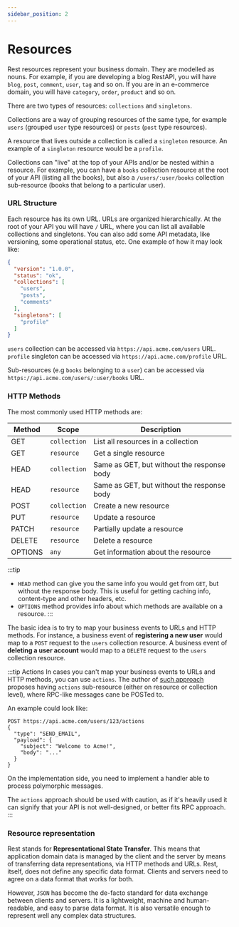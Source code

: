 ```yaml
---
sidebar_position: 2
---
```


# Resources

Rest resources represent your business domain. They are modelled as nouns. For example, if you are developing a blog RestAPI, you will have `blog`, `post`, `comment`, `user`, `tag` and so on.
If you are in an e-commerce domain, you will have `category`, `order`, `product` and so on.

There are two types of resources: `collections` and `singletons`.

Collections are a way of grouping resources of the same type, for example `users` (grouped `user` type resources) or `posts` (`post` type resources).

A resource that lives outside a collection is called a `singleton` resource. An example of a `singleton` resource would be a `profile`.

Collections can "live" at the top of your APIs and/or be nested within a resource. For example, you can have a `books` collection resource at the root of your API (listing all the books), but also a `/users/:user/books` collection sub-resource
(books that belong to a particular user).

### URL Structure

Each resource has its own URL. URLs are organized hierarchically. At the root of your API you will have `/` URL,
where you can list all available collections and singletons. You can also add some API metadata, like versioning, some operational status, etc.
One example of how it may look like:

```json title="GET https://api.acme.com/"
{
  "version": "1.0.0",
  "status": "ok",
  "collections": [
    "users",
    "posts",
    "comments"
  ],
  "singletons": [
    "profile"
  ]
}
```

`users` collection can be accessed via `https://api.acme.com/users` URL. `profile` singleton can be accessed via `https://api.acme.com/profile` URL.

Sub-resources (e.g `books` belonging to a `user`) can be accessed via `https://api.acme.com/users/:user/books` URL.

### HTTP Methods

The most commonly used HTTP methods are:

| Method  | Scope        | Description                                |
|---------|--------------|--------------------------------------------|
| GET     | `collection` | List all resources in a collection         |
| GET     | `resource`   | Get a single resource                      |
| HEAD    | `collection` | Same as GET, but without the response body |
| HEAD    | `resource`   | Same as GET, but without the response body |
| POST    | `collection` | Create a new resource                      |
| PUT     | `resource`   | Update a resource                          |
| PATCH   | `resource`   | Partially update a resource                |
| DELETE  | `resource`   | Delete a resource                          |
| OPTIONS | `any`        | Get information about the resource         |

:::tip
* `HEAD` method can give you the same info you would get from `GET`, but without the response body. This is useful
for getting caching info, content-type and other headers, etc.
* `OPTIONS` method provides info about which methods are available on a resource.
:::

The basic idea is to try to map your business events to URLs and HTTP methods. For instance, a business event of **registering a new user** would
map to a `POST` request to the `users` collection resource. A business event of **deleting a user account** would map to a `DELETE` request to the `users` collection resource.

:::tip Actions
In cases you can't map your business events to URLs and HTTP methods, you can use `actions`.
The author of [such approach](https://restful-api-design.readthedocs.io/en/latest/methods.html#actions) proposes having `actions` sub-resource (either on resource or collection level), where RPC-like messages cane be POSTed to.

An example could look like:

```http title="Sending an email to a user via an action"
POST https://api.acme.com/users/123/actions
{
  "type": "SEND_EMAIL",
  "payload": {
    "subject": "Welcome to Acme!",
    "body": "..."
  }
}
```

On the implementation side, you need to implement a handler able to process polymorphic messages.

The `actions` approach should be used with caution, as if it's heavily used it can signify that your API is not well-designed, or better fits RPC approach.
:::

### Resource representation

Rest stands for **Representational State Transfer**. This means that application domain data is managed by the client and the server by means of transferring data representations,
via HTTP methods and URLs. Rest, itself, does not define any specific data format. Clients and servers need to agree on a data format that works for both.

However, `JSON` has become the de-facto standard for data exchange between clients and servers. It is a lightweight, machine and human-readable, and easy to parse data format.
It is also versatile enough to represent well any complex data structures.
